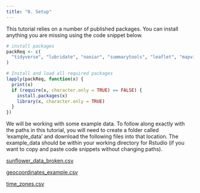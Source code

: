 ```yaml
---
title: "0. Setup"
---
```


This tutorial relies on a number of published packages. You can install anything you are missing using the code snippet below.

```r
# install packages
packReq <- c(
  "tidyverse", "lubridate", "naniar", "summarytools", "leaflet", "mapview", "datacleanr"
)

# Install and load all required packages
lapply(packReq, function(x) {
  print(x)
  if (require(x, character.only = TRUE) == FALSE) {
    install.packages(x)
    library(x, character.only = TRUE)
  }
})
```

We will be working with some example data. To follow along exactly with the paths in this tutorial, you will need to create a folder called 'example_data' and download the following files into that location. The example_data should be within your working directory for Rstudio (if you want to copy and paste code snippets without changing paths).

[sunflower_data_broken.csv](http://nwt.colorado.edu/tutorial_example_data/sunflower_data_broken.csv)

[geocoordinates_example.csv](http://nwt.colorado.edu/tutorial_example_data/geocoordinates_example.csv)

[time_zones.csv](http://nwt.colorado.edu/tutorial_example_data/time_zones.csv)


